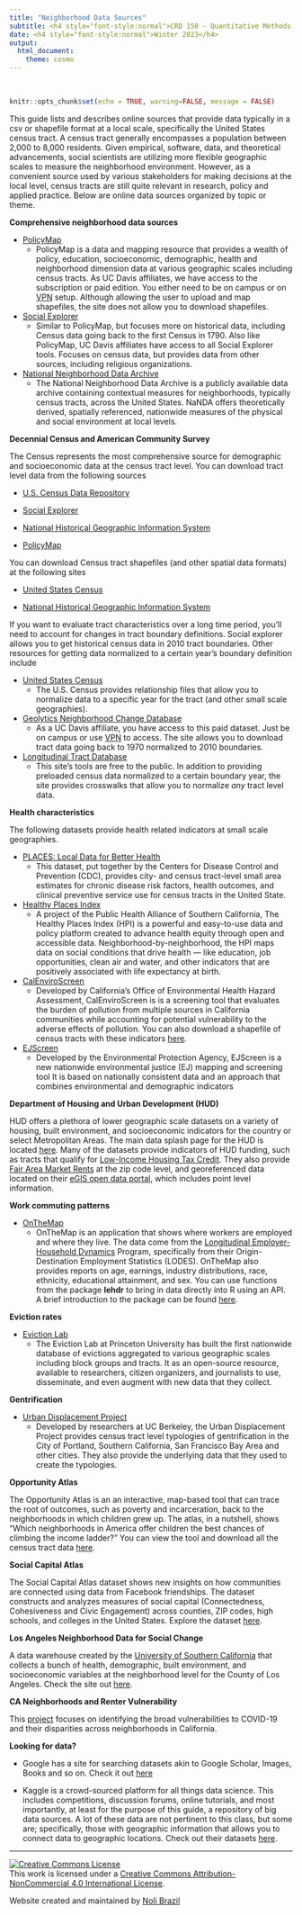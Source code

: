 ```yaml
---
title: "Neighborhood Data Sources"
subtitle: <h4 style="font-style:normal">CRD 150 - Quantitative Methods in Community Research</h4>
date: <h4 style="font-style:normal">Winter 2023</h4>
output: 
  html_document:
    theme: cosmo
---
```



<style>
p.comment {
background-color: #DBDBDB;
padding: 10px;
border: 1px solid black;
margin-left: 25px;
border-radius: 5px;
font-style: normal;
}

h1.title {
  font-weight: bold;
  font-family: Arial;  
}

h2.title {
  font-family: Arial;  
}

</style>


<style type="text/css">
#TOC {
  font-size: 13px;
  font-family: Arial;
}
</style>


\

```r
knitr::opts_chunk$set(echo = TRUE, warning=FALSE, message = FALSE)
```



This guide lists and describes online sources that provide data typically in a csv or shapefile format at a local scale, specifically the United States census tract.  A census tract generally encompasses a population between 2,000 to 8,000 residents.  Given empirical, software, data, and theoretical advancements, social scientists are utilizing more flexible geographic scales to measure the neighborhood environment.  However, as a convenient source used by various stakeholders for making decisions at the local level, census tracts are still quite relevant in research, policy and applied practice.  Below are online data sources organized by topic or theme.


**Comprehensive neighborhood data sources**

* [PolicyMap](https://ucdavis.policymap.com/maps) 
    + PolicyMap is a data and mapping resource that provides a wealth of policy, education, socioeconomic, demographic, health and neighborhood dimension data at various geographic scales including census tracts.  As UC Davis affiliates, we have access to the subscription or paid edition. You either need to be on campus or on [VPN](https://www.library.ucdavis.edu/service/connect-from-off-campus/) setup.  Although allowing the user to upload and map shapefiles, the site does not allow you to download shapefiles.

* [Social Explorer](https://www.socialexplorer.com/)
    + Similar to PolicyMap, but focuses more on historical data, including Census data going back to the first Census in 1790. Also like PolicyMap, UC Davis affiliates have access to all Social Explorer tools. Focuses on census data, but provides data from other sources, including religious organizations.
    

* [National Neighborhood Data Archive](https://www.openicpsr.org/openicpsr/nanda)  
  + The National Neighborhood Data Archive is a publicly available data archive containing contextual measures for neighborhoods, typically census tracts, across the United States. NaNDA offers theoretically derived, spatially referenced, nationwide measures of the physical and social environment at local levels.    

**Decennial Census and American Community Survey**

The Census represents the most comprehensive source for demographic and socioeconomic data at the census tract level.  You can download tract level data from the following sources

* [U.S. Census Data Repository](https://data.census.gov/cedsci/)

* [Social Explorer](https://www.socialexplorer.com/)

* [National Historical Geographic Information System](https://www.nhgis.org/)

* [PolicyMap](https://ucdavis.policymap.com/maps) 

You can download Census tract shapefiles (and other spatial data formats) at the following sites

* [United States Census](https://www.census.gov/geographies/mapping-files/time-series/geo/carto-boundary-file.html)

* [National Historical Geographic Information System](https://www.nhgis.org/)

If you want to evaluate tract characteristics over a long time period, you'll need to account for changes in tract boundary definitions.  Social explorer allows you to get historical census data in 2010 tract boundaries.  Other resources for getting data normalized to a certain year's boundary definition include

* [United States Census](https://www.census.gov/geographies/reference-files/time-series/geo/relationship-files.html)
    + The U.S. Census provides relationship files that allow you to normalize data to a specific year for the tract (and other small scale geographies).
    
* [Geolytics Neighborhood Change Database](http://demographics.geolytics.com/ncdb2010/login.aspx)
    + As a UC Davis affiliate, you have access to this paid dataset.  Just be on campus or use [VPN](https://www.library.ucdavis.edu/service/connect-from-off-campus/) to access.  The site allows you to download tract data going back to 1970 normalized to 2010 boundaries.
    
* [Longitudinal Tract Database](https://s4.ad.brown.edu/projects/diversity/researcher/bridging.htm)
    + This site's tools are free to the public.  In addition to providing preloaded census data normalized to a certain boundary year, the site provides crosswalks that allow you to normalize *any* tract level data.

**Health characteristics**

The following datasets provide health related indicators at small scale geographies.

* [PLACES: Local Data for Better Health](https://www.cdc.gov/places/index.html)
    + This dataset, put together by the Centers for Disease Control and Prevention (CDC), provides city- and census tract-level small area estimates for chronic disease risk factors, health outcomes, and clinical preventive service use for census tracts in the United State.
    
* [Healthy Places Index](https://www.healthyplacesindex.org/) 
  + A project of the Public Health Alliance of Southern California, The Healthy Places Index (HPI) is a powerful and easy-to-use data and policy platform created to advance health equity through open and accessible data. Neighborhood-by-neighborhood, the HPI maps data on social conditions that drive health — like education, job opportunities, clean air and water, and other indicators that are positively associated with life expectancy at birth. 

* [CalEnviroScreen](https://oehha.ca.gov/calenviroscreen/report/calenviroscreen-40)  
    + Developed by California's Office of Environmental Health Hazard Assessment, CalEnviroScreen is is a screening tool that evaluates the burden of pollution from multiple sources in California communities while accounting for potential vulnerability to the adverse effects of pollution.  You can also download a shapefile of census tracts with these indicators [here](https://oehha.ca.gov/calenviroscreen/maps-data/download-data).
  

* [EJScreen](https://www.epa.gov/ejscreen/download-ejscreen-data) 
  + Developed by the Environmental Protection Agency, EJScreen is a new nationwide environmental justice (EJ) mapping and screening tool It is based on nationally consistent data and an approach that combines environmental and demographic indicators 



**Department of Housing and Urban Development (HUD)**

HUD offers a plethora of lower geographic scale datasets on a variety of housing, built environment, and socioeconomic indicators for the country or select Metropolitan Areas.  The main data splash page for the HUD is located [here](https://www.huduser.gov/portal/pdrdatas_landing.html).  Many of the datasets provide indicators of HUD funding, such as tracts that qualify for [Low-Income Housing Tax Credit](https://www.huduser.gov/portal/datasets/qct.html).  They also provide [Fair Area Market Rents](https://www.huduser.gov/portal/datasets/fmr/smallarea/index.html) at the zip code level, and georeferenced data located on their [eGIS open data portal](https://hudgis-hud.opendata.arcgis.com/), which includes point level information.


**Work commuting patterns**

* [OnTheMap](https://onthemap.ces.census.gov/)
    + OnTheMap is an application that shows where workers are employed and where they live. The data come from the [Longitudinal Employer-Household Dynamics](https://lehd.ces.census.gov/) Program, specifically from their Origin-Destination Employment Statistics (LODES).  OnTheMap also provides reports on age, earnings, industry distributions, race, ethnicity, educational attainment, and sex.  You can use functions from the package **lehdr** to bring in data directly into R using an API.  A brief introduction to the package can be found [here](https://jamgreen.github.io/lehdr/articles/getting_started.html).



**Eviction rates**

* [Eviction Lab](https://evictionlab.org/)
    + The Eviction Lab at Princeton University has built the first nationwide database of evictions aggregated to various geographic scales including block groups and tracts. It as an open-source resource, available to researchers, citizen organizers, and journalists to use, disseminate, and even augment with new data that they collect.


**Gentrification**

* [Urban Displacement Project](http://www.urbandisplacement.org/)
    + Developed by researchers at UC Berkeley, the Urban Displacement Project provides census tract level typologies of gentrification in the City of Portland, Southern California, San Francisco Bay Area and other cities.  They also provide the underlying data that they used to create the typologies.
    
**Opportunity Atlas**

The Opportunity Atlas is an an interactive, map-based tool that can trace the root of outcomes, such as poverty and incarceration, back to the neighborhoods in which children grew up.  The atlas, in a nutshell, shows “Which neighborhoods in America offer children the best chances of climbing the income ladder?” You can view the tool and download all the census tract data [here](https://www.opportunityatlas.org/).

**Social Capital Atlas**

The Social Capital Atlas dataset shows new insights on how communities are connected using data from Facebook friendships. The dataset constructs and analyzes measures of social capital (Connectedness, Cohesiveness and Civic Engagement) across counties, ZIP codes, high schools, and colleges in the United States. Explore the dataset [here](https://www.socialcapital.org/).

**Los Angeles Neighborhood Data for Social Change**

A data warehouse created by the [University of Southern California](https://socialinnovation.usc.edu/) that collects a bunch of health, demographic, built environment, and socioeconomic variables at the neighborhood level for the County of Los Angeles.  Check the site out [here](https://la.myneighborhooddata.org/).

**CA Neighborhoods and Renter Vulnerability**

This [project](https://knowledge.luskin.ucla.edu/ca-renter-vulnerability/#top) focuses on identifying the broad vulnerabilities to COVID-19 and their disparities across neighborhoods in California.



**Looking for data?**

* Google has a site for searching datasets akin to Google Scholar, Images, Books and so on.  Check it out [here](https://toolbox.google.com/datasetsearch)

* Kaggle is a crowd-sourced platform for all things data science.  This includes competitions, discussion forums, online tutorials, and most importantly, at least for the purpose of this guide, a repository of big data sources.  A lot of these data are not pertinent to this class, but some are; specifically, those with geographic information that allows you to connect data to geographic locations. Check out their datasets [here](https://www.kaggle.com/datasets).



***

<a rel="license" href="http://creativecommons.org/licenses/by-nc/4.0/"><img alt="Creative Commons License" style="border-width:0" src="https://i.creativecommons.org/l/by-nc/4.0/88x31.png" /></a><br />This work is licensed under a <a rel="license" href="http://creativecommons.org/licenses/by-nc/4.0/">Creative Commons Attribution-NonCommercial 4.0 International License</a>.


Website created and maintained by [Noli Brazil](https://nbrazil.faculty.ucdavis.edu/)

